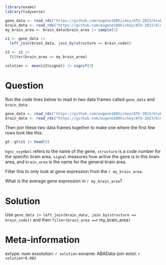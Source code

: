 ```r
library(exams)
library(tidyverse)

gene_data <- read_rds("https://github.com/eugene100hickey/ATU-2023/blob/main/rexams/data/ABA-adult?raw=true")
brain_data <- read_rds("https://github.com/eugene100hickey/ATU-2023/blob/main/rexams/data/brain-area-code?raw=true")
my_brain_area <- brain_data$brain_area |> sample(1)

z1 <- gene_data |> 
  left_join(brain_data, join_by(structure == brain_code))

z2 <- z1 |> 
  filter(brain_area == my_brain_area)

solution <- mean(z2$signal) |> signif(3)
```


Question
========
Run the code lines below to read in two data frames called `gene_data` and `brain_data`. 

```r
gene_data <- read_rds("https://github.com/eugene100hickey/ATU-2023/blob/main/rexams/data/ABA-adult?raw=true")
brain_data <- read_rds("https://github.com/eugene100hickey/ATU-2023/blob/main/rexams/data/brain-area-code?raw=true")
```

Then join these two data frames together to make one where the first few rows look like this:

```r
gt::gt(z1 |> head())
```

`hgnc_xsymbol` refers to the name of the gene, `structure` is a code number for the specific brain area, `signal` measures how active the gene is in this brain area, and `brain_area` is the name for  the general brain area.

Filter this to only look at gene expression from the `r my_brain_area`. 

What is the average gene expression in `r my_brain_area`?



Solution
========
Use `gene_data |> left_join(brain_data, join_by(structure == brain_code))` and then `filter(brain_area == `r my_brain_area`)`



Meta-information
================
extype: num
exsolution: `r solution`
exname: ABAData-join
extol: `r solution*0.002`
